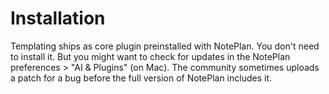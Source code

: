
# Installation

Templating ships as core plugin preinstalled with NotePlan. You don't need to install it. But you might want to check for updates in the NotePlan preferences > "AI & Plugins" (on Mac). The community sometimes uploads a patch for a bug before the full version of NotePlan includes it.
